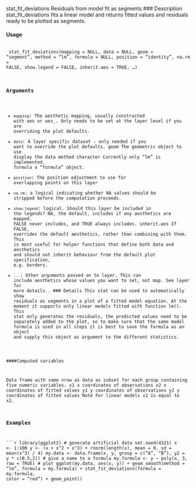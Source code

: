
stat_fit_deviations Residuals from model fit as segments
### Description
stat_fit_deviations fits a linear model and returns fitted values and residuals ready to be plotted
as segments.

#### Usage 
 <pre><code>
stat_fit_deviations(mapping = NULL, data = NULL, geom = "segment",
method = "lm", formula = NULL, position = "identity", na.rm = FALSE,
show.legend = FALSE, inherit.aes = TRUE, ...)

### Arguments

* ``mapping``: The aesthetic mapping, usually constructed with aes or aes_. Only needs to be
set at the layer level if you are overriding the plot defaults.
* ``data ``: A layer specific dataset - only needed if you want to override the plot defaults.
geom The geometric object to use display the data
method character Currently only "lm" is implemented.
formula a "formula" object.
* ``position``: The position adjustment to use for overlapping points on this layer
* ``na.rm``: a logical indicating whether NA values should be stripped before the computation
proceeds.
* ``show.legend ``: logical. Should this layer be included in the legends? NA, the default, includes if
any aesthetics are mapped. FALSE never includes, and TRUE always includes.
inherit.aes If FALSE, overrides the default aesthetics, rather than combining with them. This
is most useful for helper functions that define both data and aesthetics and should
not inherit behaviour from the default plot specification, e.g. borders.
* ``...``:   Other arguments passed on to layer. This can include aesthetics whose values
you want to set, not map. See layer for more details..
### Details
This stat can be used to automatically show residuals as segments in a plot of a fitted model equation.
At the moment it supports only linear models fitted with function lm(). This stat only generates the
residuals, the predicted values need to be separately added to the plot, so to make sure that the same
model formula is used in all steps it is best to save the formula as an object and supply this object
as argument to the different statistics.


####Computed variables

Data frame with same nrow as data as subset for each group containing five numeric variables.
x1 x coordinates of observations
x2 x coordinates of fitted values
y1 y coordinates of observations
y2 y coordinates of fitted values
Note
For linear models x1 is equal to x2.

### Examples 
```r
library(ggplot2)
# generate artificial data
set.seed(4321)
x <- 1:100
y <- (x + x^2 + x^3) + rnorm(length(x), mean = 0, sd = mean(x^3) / 4)
my.data <- data.frame(x, y, group = c("A", "B"), y2 = y * c(0.5,2))
# give a name to a formula
my.formula <- y ~ poly(x, 3, raw = TRUE)
# plot
ggplot(my.data, aes(x, y)) +
geom_smooth(method = "lm", formula = my.formula) +
stat_fit_deviations(formula = my.formula, color = "red") +
geom_point()
